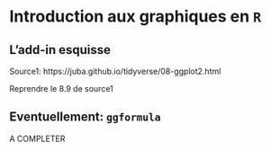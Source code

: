 # Introduction aux graphiques en `R`

## L'add-in esquisse

Source1: https://juba.github.io/tidyverse/08-ggplot2.html

Reprendre le 8.9 de source1

## Eventuellement: `ggformula`

A COMPLETER


